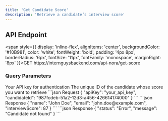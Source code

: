 ```yaml
---
title: 'Get Candidate Score'
description: 'Retrieve a candidate’s interview score'
---
```


## API Endpoint

<span style={{
  display: 'inline-flex',
  alignItems: 'center',
  backgroundColor: '#10B981',
  color: 'white',
  fontWeight: 'bold',
  padding: '4px 8px',
  borderRadius: '6px',
  fontSize: '11px',
  fontFamily: 'monospace',
  marginRight: '8px'
}}>GET</span> 
https://internguysbackend.com/api-nora/get-score

### Query Parameters

<ParamField body="apiKey" type="string" required>
  Your API key for authentication
</ParamField>

<ParamField body="candidateId" type="string" required>
  The unique ID of the candidate whose score you want to retrieve
</ParamField>

<RequestExample>
```json Request
{
  "apiKey": "your_api_key",
  "candidateId": "987fcdeb-51a2-12d3-a456-426614174000"
}
```
</RequestExample>

<ResponseExample>
```json Response
{
  "name": "John Doe",
  "email": "john.doe@example.com",
  "interviewScore": 87
}
```
</ResponseExample>

<ResponseExample>
```json Response
{
  "status": "Error",
  "message": "Candidate not found"
}
```
</ResponseExample>
